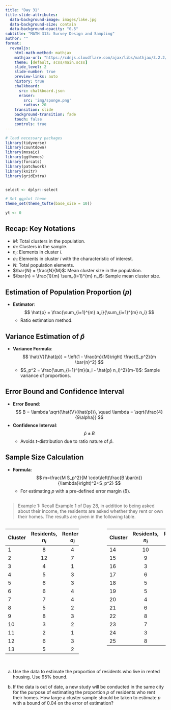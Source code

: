 ```yaml
---
title: "Day 31"
title-slide-attributes:
  data-background-image: images/lake.jpg
  data-background-size: contain
  data-background-opacity: "0.5"
subtitle: "MATH 313: Survey Design and Sampling"
author: ""
format:
  revealjs:
    html-math-method: mathjax
    mathjax-url: "https://cdnjs.cloudflare.com/ajax/libs/mathjax/3.2.2/MathJax.js"
    theme: [default, scss/main.scss]
    slide_level: 2
    slide-number: true
    preview-links: auto
    history: true
    chalkboard: 
      src: chalkboard.json
      eraser:
        src: 'img/sponge.png'
        radius: 20
    transition: slide
    background-transition: fade    
    touch: false
    controls: true
---
```



```r
# load necessary packages
library(tidyverse)
library(countdown)
library(mosaic)
library(ggthemes)
library(forcats)
library(patchwork)
library(knitr)
library(gridExtra)


select <- dplyr::select

# Set ggplot theme
theme_set(theme_tufte(base_size = 10))

yt <- 0
```




## Recap: Key Notations {.font80}

::: cle1
- $M$: Total clusters in the population.
- $m$: Clusters in the sample.
- $n_i$: Elements in cluster $i$.
- $a_i$: Elements in cluster $i$ with the characteristic of interest.
- $N$: Total population elements.
- $\bar{N} = \frac{N}{M}$: Mean cluster size in the population.
- $\bar{n} = \frac{1}{m} \sum_{i=1}^{m} n_i$: Sample mean cluster size.
:::

## Estimation of Population Proportion ($p$) {.font80}

::: cle6
- **Estimator**:
  $$
  \hat{p} = \frac{\sum_{i=1}^{m} a_i}{\sum_{i=1}^{m} n_i}
  $$
  - Ratio estimation method.
:::

## Variance Estimation of $\hat{p}$ {.font80}

::: cle15
- **Variance Formula**:
  $$
  \hat{V}(\hat{p}) = \left(1 - \frac{m}{M}\right) \frac{S_p^2}{m \bar{n}^2}
  $$
  - $S_p^2 = \frac{\sum_{i=1}^{m}(a_i - \hat{p} n_i)^2}{m-1}$: Sample variance of proportions.
:::

## Error Bound and Confidence Interval {.font80}

::: cle3
- **Error Bound**:
  $$
  B = \lambda \sqrt{\hat{V}(\hat{p})}, \quad \lambda = \sqrt{\frac{4}{9\alpha}}
  $$
- **Confidence Interval**:
  $$
  \hat{p} \pm B
  $$
  - Avoids $t$-distribution due to ratio nature of $\hat{p}$.
:::

## Sample Size Calculation {.font80}

::: cle10
- **Formula**:
$$
m=\frac{M S_p^2}{M \cdot\left(\frac{B \bar{n}}{\lambda}\right)^2+S_p^2}
$$
  - For estimating $p$ with a pre-defined error margin ($B$).
:::

## {.font40}

> Example 1: Recall Example 1 of Day 28, in addition to being asked about their income, the residents are asked whether they rent or own their homes. The results are given in the following table.

:::: {.columns}

::: {.column width="50%"}
| Cluster | Residents, $n_i$ | Renters, $a_i$ |
|---------|:----------------:|:--------------:|
| 1       | 8                | 4              |
| 2       | 12               | 7              |
| 3       | 4                | 1              |
| 4       | 5                | 3              |
| 5       | 6                | 3              |
| 6       | 6                | 4              |
| 7       | 7                | 4              |
| 8       | 5                | 2              |
| 9       | 8                | 3              |
| 10      | 3                | 2              |
| 11      | 2                | 1              |
| 12      | 6                | 3              |
| 13      | 5                | 2              |
:::

::: {.column width="10%"}
<!-- empty column to create gap -->
:::

::: {.column width="40%"}
| Cluster | Residents, $n_i$ | Renters, $a_i$ |
|---------|:----------------:|:--------------:|
| 14      | 10               | 5              |
| 15      | 9                | 4              |
| 16      | 3                | 1              |
| 17      | 6                | 4              |
| 18      | 5                | 2              |
| 19      | 5                | 3              |
| 20      | 4                | 1              |
| 21      | 6                | 3              |
| 22      | 8                | 3              |
| 23      | 7                | 4              |
| 24      | 3                | 0              |
| 25      | 8                | 3              |
:::

::::



## {.font60}

a. Use the data to estimate the proportion of residents who live in rented housing. Use $95 \%$ bound.

::: custom-space
:::


b. If the data is out of date, a new study will be conducted in the same city for the purpose of estimating the proportion $p$ of residents who rent their homes. How large a cluster sample should be taken to estimate $p$ with a bound of 0.04 on the error of estimation?